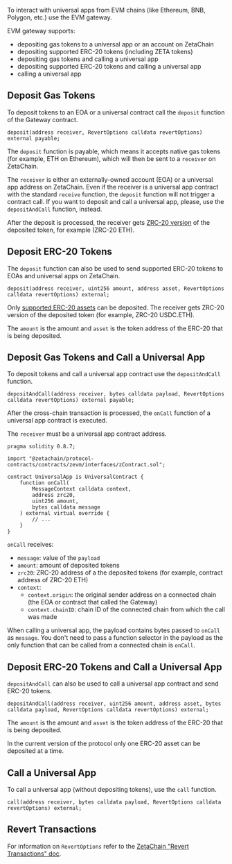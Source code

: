 To interact with universal apps from EVM chains (like Ethereum, BNB, Polygon,
etc.) use the EVM gateway.

EVM gateway supports:

- depositing gas tokens to a universal app or an account on ZetaChain
- depositing supported ERC-20 tokens (including ZETA tokens)
- depositing gas tokens and calling a universal app
- depositing supported ERC-20 tokens and calling a universal app
- calling a universal app

## Deposit Gas Tokens

To deposit tokens to an EOA or a universal contract call the `deposit` function
of the Gateway contract.

```solidity
deposit(address receiver, RevertOptions calldata revertOptions) external payable;
```

The `deposit` function is payable, which means it accepts native gas tokens (for
example, ETH on Ethereum), which will then be sent to a `receiver` on ZetaChain.

The `receiver` is either an externally-owned account (EOA) or a universal app
address on ZetaChain. Even if the receiver is a universal app contract with the
standard `receive` function, the `deposit` function will not trigger a contract
call. If you want to deposit and call a universal app, please, use the
`depositAndCall` function, instead.

After the deposit is processed, the receiver gets [ZRC-20
version](/developers/tokens/zrc20) of the deposited token, for example (ZRC-20
ETH).

## Deposit ERC-20 Tokens

The `deposit` function can also be used to send supported ERC-20 tokens to EOAs
and universal apps on ZetaChain.

```solidity
deposit(address receiver, uint256 amount, address asset, RevertOptions calldata revertOptions) external;
```

Only [supported ERC-20 assets](/developers/tokens/zrc20) can be deposited. The
receiver gets ZRC-20 version of the deposited token (for example, ZRC-20
USDC.ETH).

The `amount` is the amount and `asset` is the token address of the ERC-20 that
is being deposited.

## Deposit Gas Tokens and Call a Universal App

To deposit tokens and call a universal app contract use the `depositAndCall`
function.

```solidity
depositAndCall(address receiver, bytes calldata payload, RevertOptions calldata revertOptions) external payable;
```

After the cross-chain transaction is processed, the `onCall` function of a
universal app contract is executed.

The `receiver` must be a universal app contract address.

```solidity
pragma solidity 0.8.7;

import "@zetachain/protocol-contracts/contracts/zevm/interfaces/zContract.sol";

contract UniversalApp is UniversalContract {
    function onCall(
        MessageContext calldata context,
        address zrc20,
        uint256 amount,
        bytes calldata message
    ) external virtual override {
        // ...
    }
}
```

`onCall` receives:

- `message`: value of the `payload`
- `amount`: amount of deposited tokens
- `zrc20`: ZRC-20 address of a the deposited tokens (for example, contract
  address of ZRC-20 ETH)
- `context`:
  - `context.origin`: the original sender address on a connected chain (the EOA
    or contract that called the Gateway)
  - `context.chainID`: chain ID of the connected chain from which the call was
    made

When calling a universal app, the payload contains bytes passed to `onCall` as
`message`. You don't need to pass a function selector in the payload as the only
function that can be called from a connected chain is `onCall`.

## Deposit ERC-20 Tokens and Call a Universal App

`depositAndCall` can also be used to call a universal app contract and send
ERC-20 tokens.

```solidity
depositAndCall(address receiver, uint256 amount, address asset, bytes calldata payload, RevertOptions calldata revertOptions) external;
```

The `amount` is the amount and `asset` is the token address of the ERC-20 that
is being deposited.

In the current version of the protocol only one ERC-20 asset can be deposited at
a time.

## Call a Universal App

To call a universal app (without depositing tokens), use the `call` function.

```solidity
call(address receiver, bytes calldata payload, RevertOptions calldata revertOptions) external;
```

## Revert Transactions

For information on `RevertOptions` refer to the [ZetaChain "Revert Transactions"
doc](/developers/chains/zetachain#revert-transactions).
